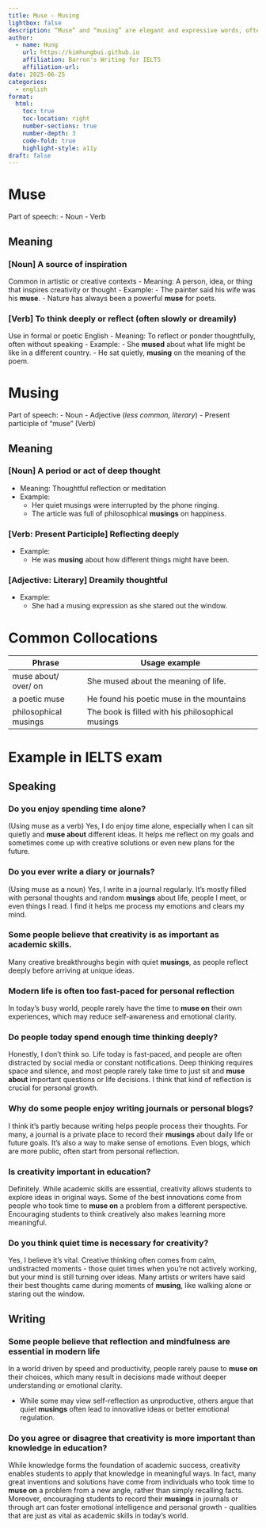 ```yaml
---
title: Muse - Musing
lightbox: false
description: “Muse” and “musing” are elegant and expressive words, often used in reflective or literary English.
author:
  - name: Hung
    url: https://kimhungbui.github.io
    affiliation: Barron's Writing for IELTS
    affiliation-url: 
date: 2025-06-25
categories:
  - english
format:
  html:
    toc: true
    toc-location: right
    number-sections: true
    number-depth: 3
    code-fold: true
    highlight-style: a11y
draft: false
---
```

# Muse
Part of speech:
- Noun
- Verb

## Meaning 

### [Noun] A source of inspiration

Common in artistic or creative contexts
- Meaning: A person, idea, or thing that inspires creativity or thought
- Example:
	- The painter said his wife was his __muse__.
	- Nature has always been a powerful __muse__ for poets.

### [Verb] To think deeply or reflect (often slowly or dreamily)
Use in formal or poetic English
- Meaning: To reflect or ponder thoughtfully, often without speaking
- Example: 
	- She __mused__ about what life might be like in a different country. 
	- He sat quietly, __musing__ on the meaning of the poem.

# Musing
Part of speech:
- Noun
- Adjective (_less common, literary_)
- Present participle of "muse" (Verb)

## Meaning

### [Noun] A period or act of deep thought
- Meaning: Thoughtful reflection or meditation
- Example: 
	- Her quiet musings were interrupted by the phone ringing.
	- The article was full of philosophical __musings__ on happiness.

### [Verb: Present Participle] Reflecting deeply
- Example:
	- He was __musing__ about how different things might have been.

### [Adjective: Literary] Dreamily thoughtful
- Example:
	- She had a musing expression as she stared out the window.

# Common Collocations

| Phrase                | Usage example                                     |
| --------------------- | ------------------------------------------------- |
| muse about/ over/ on  | She mused about the meaning of life.              |
| a poetic muse         | He found his poetic muse in the mountains         |
| philosophical musings | The book is filled with his philosophical musings |
# Example in IELTS exam

## Speaking

### Do you enjoy spending time alone?
(Using muse as a verb)
Yes, I do enjoy time alone, especially when I can sit quietly and __muse about__ different ideas. It helps me reflect on my goals and sometimes come up with creative solutions or even new plans for the future.

### Do you ever write a diary or journals?
(Using muse as a noun)
Yes, I write in a journal regularly. It's mostly filled with personal thoughts and random __musings__ about life, people I meet, or even things I read. I find it helps me process my emotions and clears my mind.

### Some people believe that creativity is as important as academic skills.
Many creative breakthroughs begin with quiet __musings__, as people reflect deeply before arriving at unique ideas.

### Modern life is often too fast-paced for personal reflection
In today's busy world, people rarely have the time to __muse on__ their own experiences, which may reduce self-awareness and emotional clarity.

### Do people today spend enough time thinking deeply?
Honestly, I don't think so. Life today is fast-paced, and people are often distracted by social media or constant notifications. Deep thinking requires space and silence, and most people rarely take time to just sit and __muse about__ important questions or life decisions. I think that kind of reflection is crucial for personal growth.

### Why do some people enjoy writing journals or personal blogs?
I think it's partly because writing helps people process their thoughts. For many, a journal is a private place to record their __musings__ about daily life or future goals. It's also a way to make sense of emotions. Even blogs, which are more public, often start from personal reflection.

### Is creativity important in education?
Definitely. While academic skills are essential, creativity allows students to explore ideas in original ways. Some of the best innovations come from people who took time to __muse on__ a problem from a different perspective. Encouraging students to think creatively also makes learning more meaningful.

### Do you think quiet time is necessary for creativity?
Yes, I believe it's vital. Creative thinking often comes from calm, undistracted moments - those quiet times when you're not actively working, but your mind is still turning over ideas. Many artists or writers have said their best thoughts came during moments of __musing__, like walking alone or staring out the window.

## Writing

### Some people believe that reflection and mindfulness are essential in modern life
In a world driven by speed and productivity, people rarely pause to __muse on__ their choices, which many result in decisions made without deeper understanding or emotional clarity.

-
While some may view self-reflection as unproductive, others argue that quiet __musings__ often lead to innovative ideas or better emotional regulation.

### Do you agree or disagree that creativity is more important than knowledge in education?
While knowledge forms the foundation of academic success, creativity enables students to apply that knowledge in meaningful ways. In fact, many great inventions and solutions have come from individuals who took time to __muse on__ a problem from a new angle, rather than simply recalling facts. Moreover, encouraging students to record their __musings__ in journals or through art can foster emotional intelligence and personal growth - qualities that are just as vital as academic skills in today's world.
